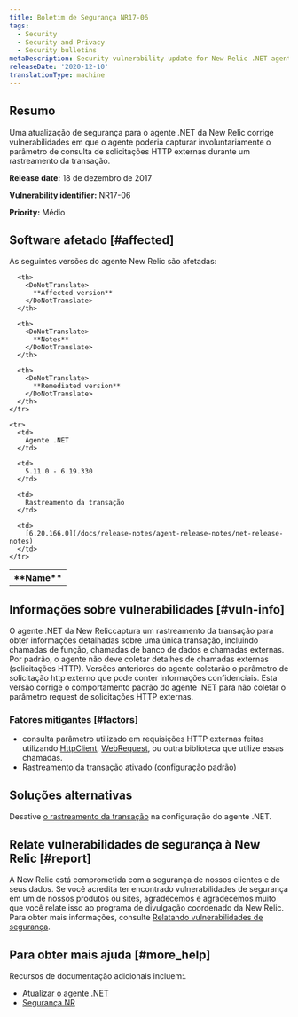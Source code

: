 ```yaml
---
title: Boletim de Segurança NR17-06
tags:
  - Security
  - Security and Privacy
  - Security bulletins
metaDescription: Security vulnerability update for New Relic .NET agent.
releaseDate: '2020-12-10'
translationType: machine
---
```


## Resumo

Uma atualização de segurança para o agente .NET da New Relic corrige vulnerabilidades em que o agente poderia capturar involuntariamente o parâmetro de consulta de solicitações HTTP externas durante um rastreamento da transação.

<DoNotTranslate>**Release date:**</DoNotTranslate> 18 de dezembro de 2017

<DoNotTranslate>**Vulnerability identifier:**</DoNotTranslate> NR17-06

<DoNotTranslate>**Priority:**</DoNotTranslate> Médio

## Software afetado [#affected]

As seguintes versões do agente New Relic são afetadas:

<table>
  <tbody>
    <tr>
      <th>
        <DoNotTranslate>
          **Name**
        </DoNotTranslate>
      </th>

      <th>
        <DoNotTranslate>
          **Affected version**
        </DoNotTranslate>
      </th>

      <th>
        <DoNotTranslate>
          **Notes**
        </DoNotTranslate>
      </th>

      <th>
        <DoNotTranslate>
          **Remediated version**
        </DoNotTranslate>
      </th>
    </tr>

    <tr>
      <td>
        Agente .NET
      </td>

      <td>
        5.11.0 - 6.19.330
      </td>

      <td>
        Rastreamento da transação
      </td>

      <td>
        [6.20.166.0](/docs/release-notes/agent-release-notes/net-release-notes)
      </td>
    </tr>
  </tbody>
</table>

## Informações sobre vulnerabilidades [#vuln-info]

O agente .NET da New Reliccaptura um rastreamento da transação para obter informações detalhadas sobre uma única transação, incluindo chamadas de função, chamadas de banco de dados e chamadas externas. Por padrão, o agente não deve coletar detalhes de chamadas externas (solicitações HTTP). Versões anteriores do agente coletarão o parâmetro de solicitação http externo que pode conter informações confidenciais. Esta versão corrige o comportamento padrão do agente .NET para não coletar o parâmetro request de solicitações HTTP externas.

### Fatores mitigantes [#factors]

* consulta parâmetro utilizado em requisições HTTP externas feitas utilizando [HttpClient](https://msdn.microsoft.com/en-us/library/system.net.http.httpclient.aspx), [WebRequest](https://msdn.microsoft.com/en-us/library/system.net.webrequest.aspx), ou outra biblioteca que utilize essas chamadas.
* Rastreamento da transação ativado (configuração padrão)

## Soluções alternativas

Desative [o rastreamento da transação](/docs/agents/net-agent/configuration/net-agent-configuration#transaction_tracer) na configuração do agente .NET.

## Relate vulnerabilidades de segurança à New Relic [#report]

A New Relic está comprometida com a segurança de nossos clientes e de seus dados. Se você acredita ter encontrado vulnerabilidades de segurança em um de nossos produtos ou sites, agradecemos e agradecemos muito que você relate isso ao programa de divulgação coordenado da New Relic. Para obter mais informações, consulte [Relatando vulnerabilidades de segurança](/docs/security/new-relic-security/data-privacy/reporting-security-vulnerabilities).

## Para obter mais ajuda [#more_help]

Recursos de documentação adicionais incluem:.

* [Atualizar o agente .NET](/docs/agents/net-agent/installation/update-net-agent)
* [Segurança NR](https://newrelic.com/security)
